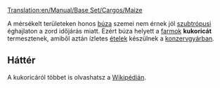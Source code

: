 [[Translation:en/Manual/Base Set/Cargos/Maize]]

{{hu/Rakomány|név=Kukorica
|kép=en/Grain.png
|termeli=[[hu/Manual/Base Set/Industries/Farm|farm]] - kizárólag szubtrópusi éghajlaton
|fogadja=[[hu/Manual/Base Set/Industries/Konzervgyár|konzervgyár]]
}}

A mérsékelt területeken honos [[hu/Manual/Base Set/Cargos/Búza|búza]] szemei nem érnek jól [[hu/Manual/Éghajlatok#szubtropusi|szubtrópusi]] éghajlaton a zord időjárás miatt. Ezért búza helyett a [[hu/Manual/Base Set/Industries/Farm|farmok]] '''kukoricát''' termesztenek, amiből aztán ízletes [[hu/Manual/Base Set/Cargos/Étel|ételek]] készülnek a [[hu/Manual/Base Set/Industries/Konzervgyár|konzervgyárban]].

==Háttér==
A kukoricáról többet is olvashatsz a [http://hu.wikipedia.org/wiki/Kukorica Wikipédián].

{{hu/Navbox Rakomány}}